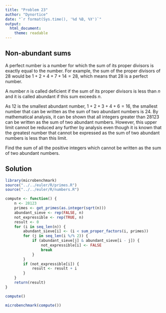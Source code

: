 ```yaml
---
title: "Problem 23"
author: "Dynortice"
date: "`r format(Sys.time(), '%d %B, %Y')`"
output:
  html_document:
    theme: readable
---
```

## Non-abundant sums

A perfect number is a number for which the sum of its proper divisors is exactly equal to the number. For example, the sum of the proper divisors of $28$ would be $1 + 2 + 4 + 7 + 14 = 28$, which means that $28$ is a perfect number.

A number $n$ is called deficient if the sum of its proper divisors is less than $n$ and it is called abundant if this sum exceeds $n$.

As $12$ is the smallest abundant number, $1 + 2 + 3 + 4 + 6 = 16$, the smallest number that can be written as the sum of two abundant numbers is $24$. By mathematical analysis, it can be shown that all integers greater than $28123$ can be written as the sum of two abundant numbers. However, this upper limit cannot be reduced any further by analysis even though it is known that the greatest number that cannot be expressed as the sum of two abundant numbers is less than this limit.

Find the sum of all the positive integers which cannot be written as the sum of two abundant numbers.

## Solution
```r
library(microbenchmark)
source("../../euler/R/primes.R")
source("../../euler/R/numbers.R")
```
```r
compute <- function() {
    n <- 28123
    primes <- get_primes(as.integer(sqrt(n)))
    abundant_sieve <- rep(FALSE, n)
    not_expressible <- rep(TRUE, n)
    result <- 0
    for (i in seq_len(n)) {
        abundant_sieve[i] <- (i < sum_proper_factors(i, primes))
        for (j in seq_len(i %/% 2)) {
            if (abundant_sieve[j] & abundant_sieve[i - j]) {
                not_expressible[i] <- FALSE
                break
            }
        }
        if (not_expressible[i]) {
            result <- result + i
        }
    }
    return(result)
}
```
```r
compute()
```
```r
microbenchmark(compute())
```